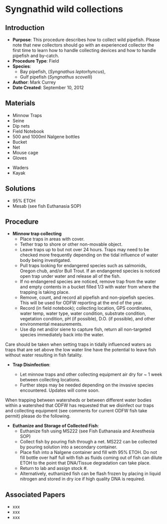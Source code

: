 # Syngnathid wild collections {#sec-vert_exp-sygnathid_collections}

## Introduction

-   **Purpose**: This procedure describes how to collect wild pipefish. Please note that new collectors should go with an experienced collector the first time to learn how to handle collecting devices and how to handle pipefish and by-catch.
-   **Procedure Type**: Field
-   **Species**:
    -   Bay pipefish, (*Syngnathus leptorhyncus*),
    -   Gulf pipefish (*Syngnathus scovelli*)
-   **Author**: Mark Currey
-   **Date Created**: September 10, 2012

## Materials

-   Minnow Traps
-   Seine
-   Dip nets
-   Field Notebook
-   500 and 1000ml Nalgene bottles
-   Bucket
-   Net
-   Mouse cage
-   Gloves

::: {.callout-warning title="OPTIONAL"}
-   Waders
-   Kayak
:::

## Solutions

-   95% ETOH
-   Mesab (see fish Euthanasia SOP)

## Procedure

-   **Minnow trap collecting**
    -   Place traps in areas with cover.
    -   Tether trap to shore or other non-movable object.
    -   Leave traps up to but not over 24 hours. Traps may need to be checked more frequently depending on the tidal influence of water body being investigated.
    -   Pull traps looking for endangered species such as salmonids, Oregon chub, and/or Bull Trout. If an endangered species is noticed open trap under water and release all of the fish.
    -   If no endangered species are noticed, remove trap from the water and empty contents in a bucket filled 1/3 with water from where the trapping is taking place.
    -   Remove, count, and record all pipefish and non-pipefish species. This will be used for ODFW reporting at the end of the year.
    -   Record (in field notebook); collecting location, GPS coordinates, water temp, water type, water condition, substrate condition, vegetation condition, pH (if possible), D.O. (if possible), and other environmental measurements.
    -   Use dip net and/or siene to capture fish, return all non-targeted species immediately back into the water.

::: {.callout-warning title="TRAP PLACEMENT"}
Care should be taken when setting traps in tidally influenced waters as traps that are set above the low water line have the potential to leave fish without water resulting in fish fatality.
:::

-   **Trap Disinfection**:

    -   Let minnow traps and other collecting equipment air dry for \~ 1 week between collecting locations.
    -   Further steps may be needed depending on the invasive species encountered. Updates will come soon.

::: {.callout-warning title="TRAP DISINFECTION"}
When trapping between watersheds or between different water bodies within a watershed that ODFW has requested that we disinfect our traps and collecting equipment (see comments for current ODFW fish take permit) please do the following.
:::

-   **Euthanize and Storage of Collected Fish**:
    -   Euthanize fish using MS222 (see Fish Euthanasia and Anesthesia SOP)
    -   Collect fish by pouring fish through a net. MS222 can be collected by pouring solution into a secondary container.
    -   Place fish into a Nalgene container and fill with 95% ETOH. Do not fill bottle over half full with fish as fluids coming out of fish can dilute ETOH to the point that DNA/Tissue degradation can take place.
    -   Return to lab and assign stock #.
    -   Alternatively, euthanized fish can be flash frozen by placing in liquid nitrogen and stored in dry ice if high quality DNA is required.

## Associated Papers

-   xxx
-   xxx
-   xxx

